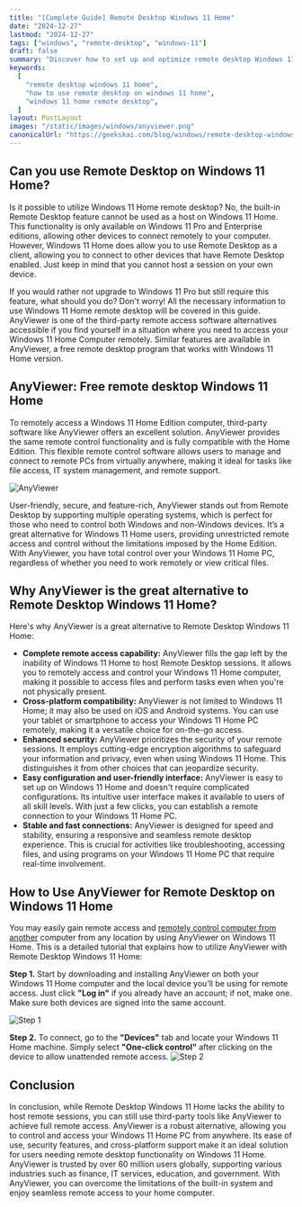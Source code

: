 ```yaml
---
title: "[Complete Guide] Remote Desktop Windows 11 Home"
date: "2024-12-27"
lastmod: "2024-12-27"
tags: ["windows", "remote-desktop", "windows-11"]
draft: false
summary: "Discover how to set up and optimize remote desktop Windows 11 Home. This article will introduce the best choice for you."
keywords:
  [
    "remote desktop windows 11 home",
    "how to use remote desktop on windows 11 home",
    "windows 11 home remote desktop",
  ]
layout: PostLayout
images: "/static/images/windows/anyviewer.png"
canonicalUrl: "https://geekskai.com/blog/windows/remote-desktop-windows-11-home/"
---
```


## Can you use Remote Desktop on Windows 11 Home?

Is it possible to utilize Windows 11 Home remote desktop? No, the built-in Remote Desktop feature cannot be used as a host on Windows 11 Home. This functionality is only available on Windows 11 Pro and Enterprise editions, allowing other devices to connect remotely to your computer. However, Windows 11 Home does allow you to use Remote Desktop as a client, allowing you to connect to other devices that have Remote Desktop enabled. Just keep in mind that you cannot host a session on your own device.

If you would rather not upgrade to Windows 11 Pro but still require this feature, what should you do? Don't worry! All the necessary information to use Windows 11 Home remote desktop will be covered in this guide. AnyViewer is one of the third-party remote access software alternatives accessible if you find yourself in a situation where you need to access your Windows 11 Home Computer remotely. Similar features are available in AnyViewer, a free remote desktop program that works with Windows 11 Home version.

## AnyViewer: Free remote desktop Windows 11 Home

To remotely access a Windows 11 Home Edition computer, third-party software like AnyViewer offers an excellent solution. AnyViewer provides the same remote control functionality and is fully compatible with the Home Edition. This flexible remote control software allows users to manage and connect to remote PCs from virtually anywhere, making it ideal for tasks like file access, IT system management, and remote support.

![AnyViewer](/static/images/windows/anyviewer.png)

User-friendly, secure, and feature-rich, AnyViewer stands out from Remote Desktop by supporting multiple operating systems, which is perfect for those who need to control both Windows and non-Windows devices. It’s a great alternative for Windows 11 Home users, providing unrestricted remote access and control without the limitations imposed by the Home Edition. With AnyViewer, you have total control over your Windows 11 Home PC, regardless of whether you need to work remotely or view critical files.

## Why AnyViewer is the great alternative to Remote Desktop Windows 11 Home?

Here's why AnyViewer is a great alternative to Remote Desktop Windows 11 Home:

- **Complete remote access capability:** AnyViewer fills the gap left by the inability of Windows 11 Home to host Remote Desktop sessions. It allows you to remotely access and control your Windows 11 Home computer, making it possible to access files and perform tasks even when you're not physically present.
- **Cross-platform compatibility:** AnyViewer is not limited to Windows 11 Home; it may also be used on iOS and Android systems. You can use your tablet or smartphone to access your Windows 11 Home PC remotely, making it a versatile choice for on-the-go access.
- **Enhanced security:** AnyViewer prioritizes the security of your remote sessions. It employs cutting-edge encryption algorithms to safeguard your information and privacy, even when using Windows 11 Home. This distinguishes it from other choices that can jeopardize security.
- **Easy configuration and user-friendly interface:** AnyViewer is easy to set up on Windows 11 Home and doesn't require complicated configurations. Its intuitive user interface makes it available to users of all skill levels. With just a few clicks, you can establish a remote connection to your Windows 11 Home PC.
- **Stable and fast connections:** AnyViewer is designed for speed and stability, ensuring a responsive and seamless remote desktop experience. This is crucial for activities like troubleshooting, accessing files, and using programs on your Windows 11 Home PC that require real-time involvement.

## How to Use AnyViewer for Remote Desktop on Windows 11 Home

You may easily gain remote access and [remotely control computer from another](https://www.anyviewer.com/how-to/remote-control-pc-from-another-pc.html) computer from any location by using AnyViewer on Windows 11 Home. This is a detailed tutorial that explains how to utilize AnyViewer with Remote Desktop Windows 11 Home:

**Step 1.** Start by downloading and installing AnyViewer on both your Windows 11 Home computer and the local device you’ll be using for remote access. Just click **"Log in"** if you already have an account; if not, make one. Make sure both devices are signed into the same account.

![Step 1](/static/images/windows/step-1.png)

**Step 2.** To connect, go to the **"Devices"** tab and locate your Windows 11 Home machine. Simply select **"One-click control"** after clicking on the device to allow unattended remote access.
![Step 2](/static/images/windows/step-2.png)

## Conclusion

In conclusion, while Remote Desktop Windows 11 Home lacks the ability to host remote sessions, you can still use third-party tools like AnyViewer to achieve full remote access. AnyViewer is a robust alternative, allowing you to control and access your Windows 11 Home PC from anywhere. Its ease of use, security features, and cross-platform support make it an ideal solution for users needing remote desktop functionality on Windows 11 Home.
AnyViewer is trusted by over 60 million users globally, supporting various industries such as finance, IT services, education, and government. With AnyViewer, you can overcome the limitations of the built-in system and enjoy seamless remote access to your home computer.
